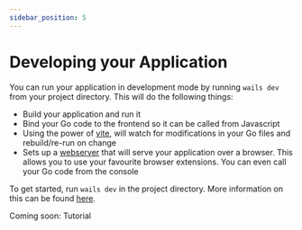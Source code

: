 ```yaml
---
sidebar_position: 5
---
```


# Developing your Application

You can run your application in development mode by running `wails dev` from your project directory. This will do the following things:

- Build your application and run it
- Bind your Go code to the frontend so it can be called from Javascript
- Using the power of [vite](https://vitejs.dev/), will watch for modifications in your Go files and rebuild/re-run on change
- Sets up a [webserver](http://localhost:34115) that will serve your application over a browser. This allows you to use your favourite browser extensions. You can even call your Go code from the console

To get started, run `wails dev` in the project directory. More information on this can be found [here](../reference/cli.mdx#dev).

Coming soon: Tutorial
